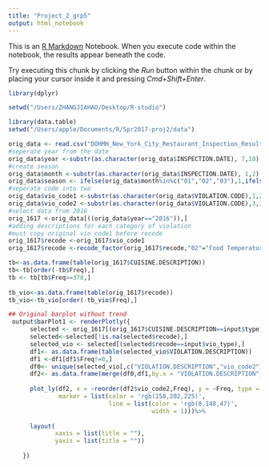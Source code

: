 ```yaml
---
title: "Project_2_grp5"
output: html_notebook
---
```


This is an [R Markdown](http://rmarkdown.rstudio.com) Notebook. When you execute code within the notebook, the results appear beneath the code. 

Try executing this chunk by clicking the *Run* button within the chunk or by placing your cursor inside it and pressing *Cmd+Shift+Enter*. 

```r
library(dplyr)

setwd("/Users/ZHANGJIAHAO/Desktop/R-studio")

library(data.table)
setwd("/Users/apple/Documents/R/Spr2017-proj2/data")

orig_data <- read.csv("DOHMH_New_York_City_Restaurant_Inspection_Results.csv",na.strings = c(""," "))
#seperate year from the date
orig_data$year <-substr(as.character(orig_data$INSPECTION.DATE), 7,10)
#create season
orig_data$month <-substr(as.character(orig_data$INSPECTION.DATE), 1,2)
orig_data$season <- ifelse(orig_data$month%in%c("01","02","03"),1,ifelse(orig_data$month%in%c("04","05","06"),2,ifelse(orig_data$month%in%c("07","08","09"),3,ifelse(orig_data$month%in%c("10","11","12"),4,NA))))
#seperate code into two
orig_data$vio_code1 <-substr(as.character(orig_data$VIOLATION.CODE),1,2)
orig_data$vio_code2 <-substr(as.character(orig_data$VIOLATION.CODE),3,3)
#select data from 2016
orig_1617 <-orig_data[((orig_data$year=="2016")),]
#adding descriptions for each category of violation
#must copy original vio_code1 before recode
orig_1617$recode <-orig_1617$vio_code1
orig_1617$recode <-recode_factor(orig_1617$recode,"02"="Food Temperature","03"="Food Source","04"="Food Protection","05"="Facility Design","06"="Personal Hygiene","07"="Other Criticals","08"="Vermin/Garbage","09"="Food Source II","10"="Facility Maintenance","15"="Tobacco Related","16"="Artificial Transfat","18"="Admin and Documentation","20"="Signage","22"="Miscellaneous")

tb<-as.data.frame(table(orig_1617$CUISINE.DESCRIPTION))
tb<-tb[order(-tb$Freq),]
tb <- tb[tb$Freq>=378,]
 
tb_vio<-as.data.frame(table(orig_1617$recode))
tb_vio<-tb_vio[order(-tb_vio$Freq),]

## Original barplot without trend
 output$barPlot1 <- renderPlotly({
      selected <- orig_1617[(orig_1617$CUISINE.DESCRIPTION==input$type),]
      selected<-selected[!is.na(selected$recode),]
      selected_vio <- selected[(selected$recode==input$vio_type),]
      df1<- as.data.frame(table(selected_vio$VIOLATION.DESCRIPTION))
      df1 <-df1[df1$Freq!=0,]
      df0<- unique(selected_vio[,c("VIOLATION.DESCRIPTION","vio_code2")])
      df2<- as.data.frame(merge(df0,df1,by.x = "VIOLATION.DESCRIPTION",by.y = "Var1",all.y = TRUE))
    
      plot_ly(df2, x = ~reorder(df2$vio_code2,Freq), y = ~Freq, type = 'bar',
              marker = list(color = 'rgb(158,202,225)',
                            line = list(color = 'rgb(8,148,47)',
                                        width = 1)))%>% 
       
      layout(
             xaxis = list(title = ""),
             yaxis = list(title = ""))
      
    })

```


